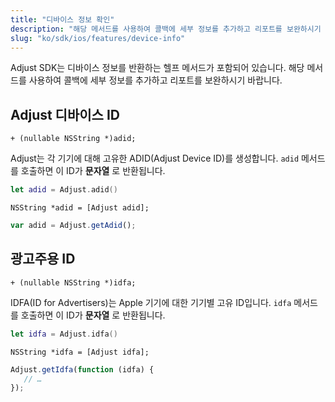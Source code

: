 ```yaml
---
title: "디바이스 정보 확인"
description: "해당 메서드를 사용하여 콜백에 세부 정보를 추가하고 리포트를 보완하시기 바랍니다."
slug: "ko/sdk/ios/features/device-info"
---
```


Adjust SDK는 디바이스 정보를 반환하는 헬프 메서드가 포함되어 있습니다. 해당 메서드를 사용하여 콜백에 세부 정보를 추가하고 리포트를 보완하시기 바랍니다.

## Adjust 디바이스 ID

```objc
+ (nullable NSString *)adid;
```

Adjust는 각 기기에 대해 고유한 ADID\(Adjust Device ID\)를 생성합니다. `adid` 메서드를 호출하면 이 ID가 **문자열** 로 반환됩니다.

<Tabs>

<Tab title="Swift" sync="swift">

```swift
let adid = Adjust.adid()
```

</Tab>

<Tab title="Objective-C" sync="objc">

```objc
NSString *adid = [Adjust adid];
```

</Tab>

<Tab title="Javascript" sync="js">

```js
var adid = Adjust.getAdid();
```

</Tab>

</Tabs>

## 광고주용 ID

```objc
+ (nullable NSString *)idfa;
```

IDFA\(ID for Advertisers\)는 Apple 기기에 대한 기기별 고유 ID입니다. `idfa` 메서드를 호출하면 이 ID가 **문자열** 로 반환됩니다.

<Tabs>

<Tab title="Swift" sync="swift">

```swift
let idfa = Adjust.idfa()
```

</Tab>

<Tab title="Objective-C" sync="objc">

```objc
NSString *idfa = [Adjust idfa];
```

</Tab>

<Tab title="Javascript" sync="js">

```js
Adjust.getIdfa(function (idfa) {
   // …
});
```

</Tab>

</Tabs>
